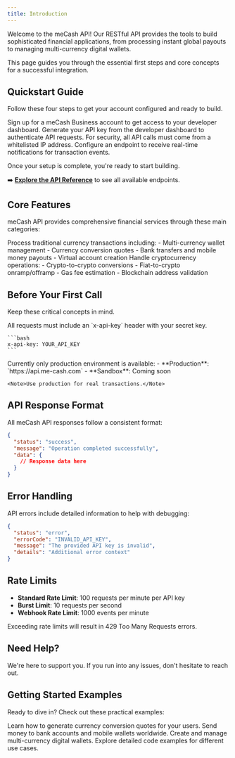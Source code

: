 ```yaml
---
title: Introduction
---
```


Welcome to the meCash API! Our RESTful API provides the tools to build sophisticated financial applications, from processing instant global payouts to managing multi-currency digital wallets.

This page guides you through the essential first steps and core concepts for a successful integration.

## Quickstart Guide

Follow these four steps to get your account configured and ready to build.

<Columns cols={2}>
  <Card 
    title="1. Create Your Account" 
    icon="user-plus"
    href="https://docs.me-cash.com//account-creation"
  >
    Sign up for a meCash Business account to get access to your developer dashboard.
  </Card>
  <Card 
    title="2. Get Your API Keys" 
    icon="key"
    href="https://docs.me-cash.com//authentication"
  >
    Generate your API key from the developer dashboard to authenticate API requests.
  </Card>
  <Card 
    title="3. Whitelist IP Addresses" 
    icon="shield-check"
    href="https://docs.me-cash.com//ip-whitelisting"
  >
    For security, all API calls must come from a whitelisted IP address.
  </Card>
  <Card 
    title="4. Set Up Webhooks" 
    icon="webhook"
    href="/webhooks-event"
  >
    Configure an endpoint to receive real-time notifications for transaction events.
  </Card>
</Columns>

Once your setup is complete, you're ready to start building.

➡️ **[Explore the API Reference](/api-reference)** to see all available endpoints.

## Core Features

meCash API provides comprehensive financial services through these main categories:

<CardGroup cols={2}>
  <Card title="FIAT API" icon="money-bill">
    Process traditional currency transactions including:
    - Multi-currency wallet management
    - Currency conversion quotes
    - Bank transfers and mobile money payouts
    - Virtual account creation
  </Card>
  <Card title="RAMP API" icon="arrows-rotate">
    Handle cryptocurrency operations:
    - Crypto-to-crypto conversions
    - Fiat-to-crypto onramp/offramp
    - Gas fee estimation
    - Blockchain address validation
  </Card>
</CardGroup>

## Before Your First Call

Keep these critical concepts in mind.

<CardGroup cols={2}>
  <Card title="Authentication" icon="lock">
    All requests must include an `x-api-key` header with your secret key.
    
    ```bash
    x-api-key: YOUR_API_KEY
    ```
  </Card>
  <Card title="Environments" icon="arrows-split">
    Currently only production environment is available:
    - **Production**: `https://api.me-cash.com`
    - **Sandbox**: Coming soon
    
    <Note>Use production for real transactions.</Note>
  </Card>
</CardGroup>

## API Response Format

All meCash API responses follow a consistent format:

```json
{
  "status": "success",
  "message": "Operation completed successfully",
  "data": {
    // Response data here
  }
}
```

## Error Handling

API errors include detailed information to help with debugging:

```json
{
  "status": "error",
  "errorCode": "INVALID_API_KEY",
  "message": "The provided API key is invalid",
  "details": "Additional error context"
}
```

## Rate Limits

- **Standard Rate Limit**: 100 requests per minute per API key
- **Burst Limit**: 10 requests per second
- **Webhook Rate Limit**: 1000 events per minute

<Warning>Exceeding rate limits will result in 429 Too Many Requests errors.</Warning>

## Need Help?

We're here to support you. If you run into any issues, don't hesitate to reach out.

<CardGroup cols={3}>
  <Card
    title="Email Support"
    icon="envelope"
    href="mailto:support@me-cash.com"
  />
  <Card
    title="Discord Community"
    icon="discord-logo"
    href="https://discord.gg/Thbzep8297"
  />
  <Card
    title="Updates on X"
    icon="x-logo"
    href="https://x.com/meCash14"
  />
</CardGroup>

## Getting Started Examples

Ready to dive in? Check out these practical examples:

<CardGroup cols={2}>
  <Card title="Create Your First Quote" icon="calculator" href="/quote/create-quote">
    Learn how to generate currency conversion quotes for your users.
  </Card>
  <Card title="Process a Payout" icon="money-bill-transfer" href="/payout/create-payout">
    Send money to bank accounts and mobile wallets worldwide.
  </Card>
  <Card title="Manage Wallets" icon="wallet" href="/wallet/get-all-wallets">
    Create and manage multi-currency digital wallets.
  </Card>
  <Card title="View Examples" icon="code" href="/FIAT-API/payout/create-payout-examples/ngn-usd-example">
    Explore detailed code examples for different use cases.
  </Card>
</CardGroup>
